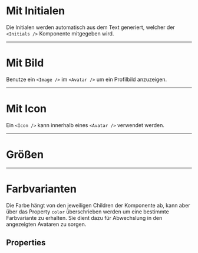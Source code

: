 # Mit Initialen

Die Initialen werden automatisch aus dem Text generiert, welcher der
`<Initials />` Komponente mitgegeben wird.

<LiveCodeEditor />

---

# Mit Bild

Benutze ein `<Image />` im `<Avatar />` um ein Profilbild anzuzeigen.

<LiveCodeEditor example="image" editorCollapsed />

---

# Mit Icon

Ein `<Icon />` kann innerhalb eines `<Avatar />` verwendet werden.

<LiveCodeEditor example="icon" editorCollapsed />

---

# Größen

<LiveCodeEditor example="sizes" editorCollapsed />

---

# Farbvarianten

Die Farbe hängt von den jeweiligen Children der Komponente ab, kann aber über
das Property `color` überschrieben werden um eine bestimmte Farbvariante zu
erhalten. Sie dient dazu für Abwechslung in den angezeigten Avataren zu sorgen.

<LiveCodeEditor example="colors" editorCollapsed />

## Properties

<PropertiesTables />
